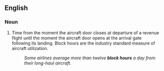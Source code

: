==English==

===Noun===
{{en-noun}}

# {{lb|en|aviation}} Time from the moment the aircraft door closes at departure of a revenue flight until the moment the aircraft door opens at the arrival gate following its landing. Block hours are the industry standard measure of aircraft utilization.
#: ''Some airlines average more than twelve '''block hours''' a day from their long-haul aircraft.''